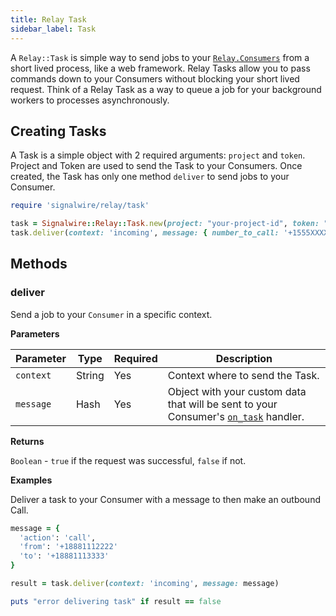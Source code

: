 ```yaml
---
title: Relay Task
sidebar_label: Task
---
```


[relay-consumers]: ../consumer
[consumer]: ../consumer#on_task

A `Relay::Task` is simple way to send jobs to your [`Relay.Consumers`][relay-consumers] from a short lived process, like a web framework. Relay Tasks allow you to pass commands down to your Consumers without blocking your short lived request. Think of a Relay Task as a way to queue a job for your background workers to processes asynchronously.

## Creating Tasks

A Task is a simple object with 2 required arguments: `project` and `token`. Project and Token are used to send the Task to your Consumers. Once created, the Task has only one method `deliver` to send jobs to your Consumer.

```ruby
require 'signalwire/relay/task'

task = Signalwire::Relay::Task.new(project: "your-project-id", token: "your-project-token")
task.deliver(context: 'incoming', message: { number_to_call: '+1555XXXXXXX', message_to_play: 'We have a message for you' })
```

## Methods

### deliver

Send a job to your `Consumer` in a specific context.

**Parameters**

| Parameter | Type | Required | Description |
| --------- | ---- | -------- | ----------- |
| `context` | String | Yes | Context where to send the Task. |
| `message` | Hash | Yes | Object with your custom data that will be sent to your Consumer's [`on_task`][consumer] handler. |

**Returns**

`Boolean` - `true` if the request was successful, `false` if not.

**Examples**

Deliver a task to your Consumer with a message to then make an outbound Call.

```ruby
message = {
  'action': 'call',
  'from': '+18881112222'
  'to': '+18881113333'
}

result = task.deliver(context: 'incoming', message: message)

puts "error delivering task" if result == false
```